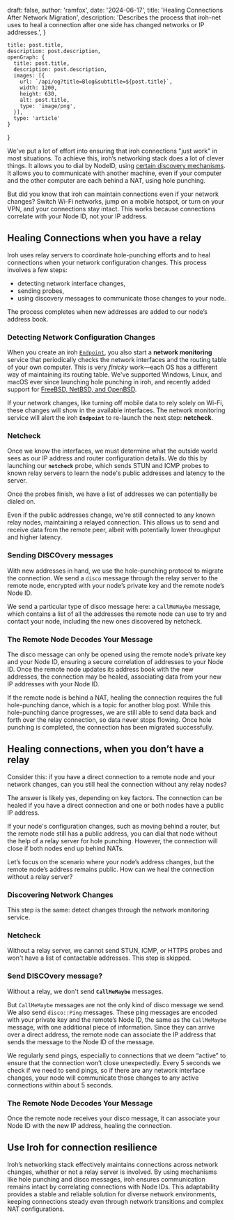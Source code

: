 
  draft: false,
  author: 'ramfox',
  date: '2024-06-17',
  title: 'Healing Connections After Network Migration',
  description: 'Describes the process that iroh-net uses to heal a connection after one side has changed networks or IP addresses.',
}

    title: post.title,
    description: post.description,
    openGraph: {
      title: post.title,
      description: post.description,
      images: [{
        url: `/api/og?title=Blog&subtitle=${post.title}`,
        width: 1200,
        height: 630,
        alt: post.title,
        type: 'image/png',
      }],
      type: 'article'
    }
}


We've put a lot of effort into ensuring that iroh connections "just work" in most situations. To achieve this, iroh’s networking stack does a lot of clever things. It allows you to dial by NodeID, using [certain discovery mechanisms](https://iroh.computer/blog/iroh-dns). It allows you to communicate with another machine, even if your computer and the other computer are each behind a NAT, using hole punching. 

But did you know that iroh can maintain connections even if your network changes? Switch Wi-Fi networks, jump on a mobile hotspot, or turn on your VPN, and your connections stay intact. This works because connections correlate with your Node ID, not your IP address.

## Healing Connections when you have a relay

Iroh uses relay servers to coordinate hole-punching efforts and to heal connections when your network configuration changes. This process involves a few steps: 
* detecting network interface changes,
* sending probes,
* using discovery messages to communicate those changes to your node. 

The process completes when new addresses are added to our node’s address book. 

### Detecting Network Configuration Changes

When you create an iroh [`Endpoint`](https://docs.rs/iroh/latest/iroh/net/struct.Endpoint.html), you also start a **network monitoring** service that periodically checks the network interfaces and the routing table of your own computer. This is very *finicky* work—each OS has a different way of maintaining its routing table. We've supported Windows, Linux, and macOS ever since launching hole punching in iroh, and recently added support for [FreeBSD, NetBSD, and OpenBSD](https://github.com/n0-computer/iroh/pull/2311).

If your network changes, like turning off mobile data to rely solely on Wi-Fi, these changes will show in the available interfaces. The network monitoring service will alert the iroh **`Endpoint`** to re-launch the next step: **netcheck**.

### Netcheck

Once we know the interfaces, we must determine what the outside world sees as our IP address and router configuration details. We do this by launching our **`netcheck`** probe, which sends STUN and ICMP probes to known relay servers to learn the node's public addresses and latency to the server.

Once the probes finish, we have a list of addresses we can potentially be dialed on.

Even if the public addresses change, we're still connected to any known relay nodes, maintaining a relayed connection. This allows us to send and receive data from the remote peer, albeit with potentially lower throughput and higher latency.

### Sending DISCOvery messages

With new addresses in hand, we use the hole-punching protocol to migrate the connection. We send a `disco` message through the relay server to the remote node, encrypted with your node’s private key and the remote node’s Node ID.

We send a particular type of disco message here: a `CallMeMaybe` message, which contains a list of all the addresses the remote node can use to try and contact your node, including the new ones discovered by netcheck.

### The Remote Node Decodes Your Message

The disco message can only be opened using the remote node’s private key and your Node ID, ensuring a secure correlation of addresses to your Node ID. Once the remote node updates its address book with the new addresses, the connection may be healed, associating data from your new IP addresses with your Node ID.

If the remote node is behind a NAT, healing the connection requires the full hole-punching dance, which is a topic for another blog post. While this hole-punching dance progresses, we are still able to send data back and forth over the relay connection, so data never stops flowing. Once hole punching is completed, the connection has been migrated successfully. 

## Healing connections, when you don’t have a relay

Consider this: if you have a direct connection to a remote node and your network changes, can you still heal the connection without any relay nodes?

The answer is likely yes, depending on key factors. The connection can be healed if you have a direct connection and one or both nodes have a public IP address.

If your node's configuration changes, such as moving behind a router, but the remote node still has a public address, you can dial that node without the help of a relay server for hole punching. However, the connection will close if both nodes end up behind NATs.

Let’s focus on the scenario where your node’s address changes, but the remote node’s address remains public. How can we heal the connection without a relay server?

### Discovering Network Changes

This step is the same: detect changes through the network monitoring service.

### Netcheck

Without a relay server, we cannot send STUN, ICMP, or HTTPS probes and won't have a list of contactable addresses. This step is skipped. 

### Send DISCOvery message?

Without a relay, we don't send **`CallMeMaybe`** messages.

But `CallMeMaybe` messages are not the only kind of disco message we send. We also send `disco::Ping` messages. These ping messages are encoded with your private key and the remote’s Node ID, the same as the `CallMeMaybe` message, with one additional piece of information. Since they can arrive over a direct address, the remote node can associate the IP address that sends the message to the Node ID of the message. 

We regularly send pings, especially to connections that we deem “active” to ensure that the connection won’t close unexpectedly. Every 5 seconds we check if we need to send pings, so if there are any network interface changes, your node will communicate those changes to any active connections within about 5 seconds.

### The Remote Node Decodes Your Message

Once the remote node receives your disco message, it can associate your Node ID with the new IP address, healing the connection.

## Use Iroh for connection resilience
Iroh’s networking stack effectively maintains connections across network changes, whether or not a relay server is involved. By using mechanisms like hole punching and disco messages, iroh ensures communication remains intact by correlating connections with Node IDs. This adaptability provides a stable and reliable solution for diverse network environments, keeping connections steady even through network transitions and complex NAT configurations.
